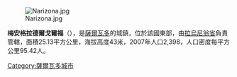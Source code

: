 [[Image:Narizona.jpg|right]]

'''梅安格拉德爾戈爾福'''（{{lang-es|Meanguera del Golfo}}），是[[薩爾瓦多|薩爾瓦多]]的城鎮，位於該國東部，由[[拉烏尼翁省_(薩爾瓦多)|拉烏尼翁省]]負責管轄，面積25.13平方公里，海拔高度43米，2007年人口2,398，人口密度每平方公里95.42人。

{{Coord|13|10|47|N|87|41|51|W|display=title}}

{{ElSalvador-geo-stub}}
[[Category:薩爾瓦多城市|Category:薩爾瓦多城市]]